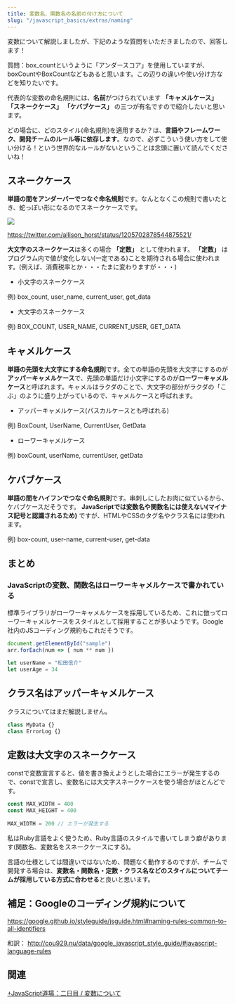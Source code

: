 ```yaml
---
title: 変数名、関数名の名前の付け方について
slug: "/javascript_basics/extras/naming"
---
```


変数について解説しましたが、下記のような質問をいただきましたので、回答します！

質問：box_countというように「アンダースコア」を使用していますが、boxCountやBoxCountなどもあると思います。この辺りの違いや使い分け方などを知りたいです。

代表的な変数の命名規則には、**名前**がつけられています **「キャメルケース」** **「スネークケース」** **「ケバブケース」** の三つが有名ですので紹介したいと思います。

どの場合に、どのスタイル(命名規則)を適用するか？は、**言語やフレームワーク、開発チームのルール等に依存します**。なので、必ずこういう使い方をして使い分ける！という世界的なルールがないということは念頭に置いて読んでくださいね！

## スネークケース

**単語の間をアンダーバーでつなぐ命名規則**です。なんとなくこの規則で書いたとき、蛇っぽい形になるのでスネークケースです。

![](~/assets/images/naming_01.jpeg)

https://twitter.com/allison_horst/status/1205702878544875521/

**大文字のスネークケース**は多くの場合 **「定数」** として使われます。 **「定数」** はプログラム内で値が変化しない(一定である)ことを期待される場合に使われます。(例えば、消費税率とか・・・たまに変わりますが・・・)

- 小文字のスネークケース

例) box_count, user_name, current_user, get_data

- 大文字のスネークケース

例) BOX_COUNT, USER_NAME, CURRENT_USER, GET_DATA

## キャメルケース

**単語の先頭を大文字にする命名規則**です。全ての単語の先頭を大文字にするのが**アッパーキャメルケース**で、先頭の単語だけ小文字にするのが**ローワーキャメルケース**と呼ばれます。キャメルはラクダのことで、大文字の部分がラクダの「こぶ」のように盛り上がっているので、キャメルケースと呼ばれます。

- アッパーキャメルケース(パスカルケースとも呼ばれる)

例) BoxCount, UserName, CurrentUser, GetData

- ローワーキャメルケース

例) boxCount, userName, currentUser, getData

## ケバブケース

**単語の間をハイフンでつなぐ命名規則**です。串刺しにしたお肉に似ているから、ケバブケースだそうです。 **JavaScriptでは変数名や関数名には使えない(マイナス記号と認識されるため)** ですが、HTMLやCSSのタグ名やクラス名には使われます。

例) box-count, user-name, current-user, get-data


## まとめ

### JavaScriptの変数、関数名はローワーキャメルケースで書かれている

標準ライブラリがローワーキャメルケースを採用しているため、これに倣ってローワーキャメルケースをスタイルとして採用することが多いようです。Google社内のJSコーディング規約もこれだそうです。

```js
document.getElementById("sample")
arr.forEach(num => { num ** num })
　
let userName = "松田信介"
let userAge = 34
```

## クラス名はアッパーキャメルケース

クラスについてはまだ解説しません。

```js
class MyData {}
class ErrorLog {}
```

## 定数は大文字のスネークケース

constで変数宣言すると、値を書き換えようとした場合にエラーが発生するので、constで宣言し、変数名には大文字スネークケースを使う場合がほとんどです。

```js
const MAX_WIDTH = 400
const MAX_HEIGHT = 400
　
MAX_WIDTH = 200 // エラーが発生する
```

私はRuby言語をよく使うため、Ruby言語のスタイルで書いてしまう癖があります(関数名、変数名をスネークケースにする)。

言語の仕様としては間違いではないため、問題なく動作するのですが、チームで開発する場合は、**変数名・関数名・定数・クラス名などのスタイルについてチームが採用している方式に合わせる**と良いと思います。

## 補足：Googleのコーディング規約について

https://google.github.io/styleguide/jsguide.html#naming-rules-common-to-all-identifiers

和訳：
http://cou929.nu/data/google_javascript_style_guide/#javascript-language-rules


## 関連

[+JavaScript道場：二日目 / 変数について](/tutorials/2nd_day)
